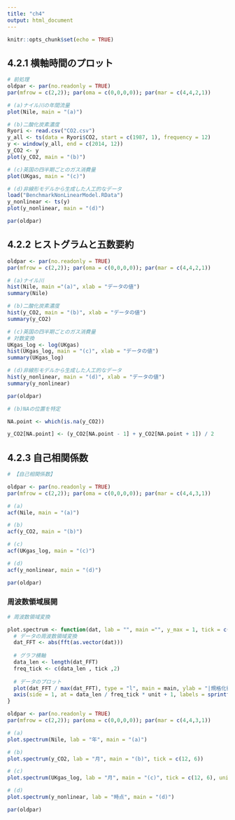 ```yaml
---
title: "ch4"
output: html_document
---
```


```r
knitr::opts_chunk$set(echo = TRUE)
```

## 4.2.1 横軸時間のプロット

```r
# 前処理
oldpar <- par(no.readonly = TRUE)
par(mfrow = c(2,2)); par(oma = c(0,0,0,0)); par(mar = c(4,4,2,1))

# (a)ナイル川の年間流量
plot(Nile, main = "(a)")

# (b)二酸化炭素濃度
Ryori <- read.csv("CO2.csv")
y_all <- ts(data = Ryori$CO2, start = c(1987, 1), frequency = 12)
y <- window(y_all, end = c(2014, 12))
y_CO2 <- y
plot(y_CO2, main = "(b)")

# (c)英国の四半期ごとのガス消費量
plot(UKgas, main = "(c)")

# (d)非線形モデルから生成した人工的なデータ
load("BenchmarkNonLinearModel.RData")
y_nonlinear <- ts(y)
plot(y_nonlinear, main = "(d)")

par(oldpar)
```

## 4.2.2 ヒストグラムと五数要約

```r

oldpar <- par(no.readonly = TRUE)
par(mfrow = c(2,2)); par(oma = c(0,0,0,0)); par(mar = c(4,4,2,1))

# (a)ナイル川
hist(Nile, main ="(a)", xlab = "データの値")
summary(Nile)

# (b)二酸化炭素濃度
hist(y_CO2, main = "(b)", xlab = "データの値")
summary(y_CO2)

# (c)英国の四半期ごとのガス消費量
# 対数変換
UKgas_log <- log(UKgas)
hist(UKgas_log, main = "(c)", xlab = "データの値")
summary(UKgas_log)

# (d)非線形モデルから生成した人工的なデータ
hist(y_nonlinear, main = "(d)", xlab = "データの値")
summary(y_nonlinear)

par(oldpar)

```

```r
# (b)NAの位置を特定

NA.point <- which(is.na(y_CO2))

y_CO2[NA.point] <- (y_CO2[NA.point - 1] + y_CO2[NA.point + 1]) / 2

```

## 4.2.3 自己相関係数

```r
# 【自己相関係数】

oldpar <- par(no.readonly = TRUE)
par(mfrow = c(2,2)); par(oma = c(0,0,0,0)); par(mar = c(4,4,3,1))

# (a)
acf(Nile, main = "(a)")

# (b)
acf(y_CO2, main = "(b)")

# (c)
acf(UKgas_log, main = "(c)")

# (d)
acf(y_nonlinear, main = "(d)")

par(oldpar)

```

### 周波数領域展開

```r
# 周波数領域変換

plot.spectrum <- function(dat, lab = "", main ="", y_max = 1, tick = c(8,4), unit = 1) {
  # データの周波数領域変換
  dat_FFT <- abs(fft(as.vector(dat)))
  
  # グラフ横軸
  data_len <- length(dat_FFT)
  freq_tick <- c(data_len , tick ,2)
  
  # データのプロット
  plot(dat_FFT / max(dat_FFT), type = "l", main = main, ylab = "|規格化後の周波数スペクトル|" , ylim = c(0, y_max), xlab = sprintf("周波数[1/%s]", lab), xlim = c(1, data_len / 2), xaxt = "n")
  axis(side = 1, at = data_len / freq_tick * unit + 1, labels = sprintf("1/%d", freq_tick), cex.axis = 0.7)
}

oldpar <- par(no.readonly = TRUE)
par(mfrow = c(2,2)); par(oma = c(0,0,0,0)); par(mar = c(4,4,3,1))

# (a)
plot.spectrum(Nile, lab = "年", main = "(a)")

# (b)
plot.spectrum(y_CO2, lab = "月", main = "(b)", tick = c(12, 6))

# (c)
plot.spectrum(UKgas_log, lab = "月", main = "(c)", tick = c(12, 6), unit = 3)

# (d)
plot.spectrum(y_nonlinear, lab = "時点", main = "(d)")

par(oldpar)
```

